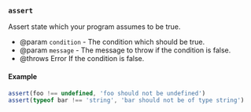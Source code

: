 ### `assert`

Assert state which your program assumes to be true.

- @param `condition` - The condition which should be true.
- @param `message` - The message to throw if the condition is false.
- @throws Error If the condition is false.

#### Example

```ts
assert(foo !== undefined, 'foo should not be undefined')
assert(typeof bar !== 'string', 'bar should not be of type string')
```

